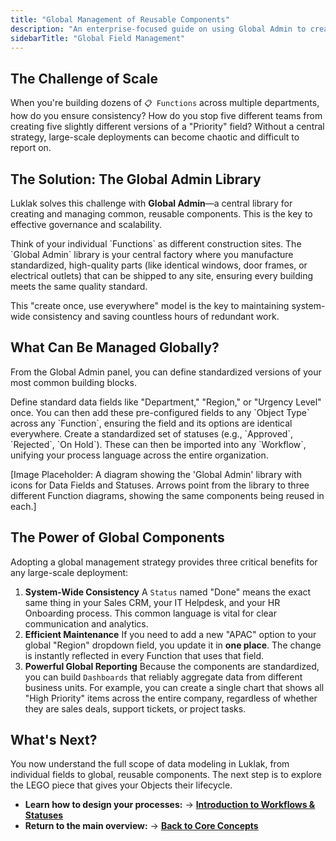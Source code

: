 ```yaml
---
title: "Global Management of Reusable Components"
description: "An enterprise-focused guide on using Global Admin to create and manage reusable components like Data Fields and Statuses for system-wide consistency and efficiency."
sidebarTitle: "Global Field Management"
---
```


## The Challenge of Scale

When you're building dozens of `📋 Functions` across multiple departments, how do you ensure consistency? How do you stop five different teams from creating five slightly different versions of a "Priority" field? Without a central strategy, large-scale deployments can become chaotic and difficult to report on.

## The Solution: The Global Admin Library

Luklak solves this challenge with **Global Admin**—a central library for creating and managing common, reusable components. This is the key to effective governance and scalability.

<Tip>
  Think of your individual `Functions` as different construction sites. The `Global Admin` library is your central factory where you manufacture standardized, high-quality parts (like identical windows, door frames, or electrical outlets) that can be shipped to any site, ensuring every building meets the same quality standard.
</Tip>

This "create once, use everywhere" model is the key to maintaining system-wide consistency and saving countless hours of redundant work.

## What Can Be Managed Globally?

From the Global Admin panel, you can define standardized versions of your most common building blocks.

<CardGroup cols={2}>
  <Card title="Global Data Fields" icon="pen-field" iconType="duotone">
    Define standard data fields like "Department," "Region," or "Urgency Level" once. You can then add these pre-configured fields to any `Object Type` across any `Function`, ensuring the field and its options are identical everywhere.
  </Card>
  <Card title="Global Statuses" icon="traffic-light" iconType="duotone">
    Create a standardized set of statuses (e.g., `Approved`, `Rejected`, `On Hold`). These can then be imported into any `Workflow`, unifying your process language across the entire organization.
  </Card>
</CardGroup>

[Image Placeholder: A diagram showing the 'Global Admin' library with icons for Data Fields and Statuses. Arrows point from the library to three different Function diagrams, showing the same components being reused in each.]

## The Power of Global Components

Adopting a global management strategy provides three critical benefits for any large-scale deployment:

1. **System-Wide Consistency**
   A `Status` named "Done" means the exact same thing in your Sales CRM, your IT Helpdesk, and your HR Onboarding process. This common language is vital for clear communication and analytics.
2. **Efficient Maintenance**
   If you need to add a new "APAC" option to your global "Region" dropdown field, you update it in **one place**. The change is instantly reflected in every Function that uses that field.
3. **Powerful Global Reporting**
   Because the components are standardized, you can build `Dashboards` that reliably aggregate data from different business units. For example, you can create a single chart that shows all "High Priority" items across the entire company, regardless of whether they are sales deals, support tickets, or project tasks.

## What's Next?

You now understand the full scope of data modeling in Luklak, from individual fields to global, reusable components. The next step is to explore the LEGO piece that gives your Objects their lifecycle.

- **Learn how to design your processes:**
  → [**Introduction to Workflows & Statuses**](/en/02-platform/platform-overview/universal-workflow)
- **Return to the main overview:**
  → [**Back to Core Concepts**](/en/02-platform/platform-overview/core-concepts)